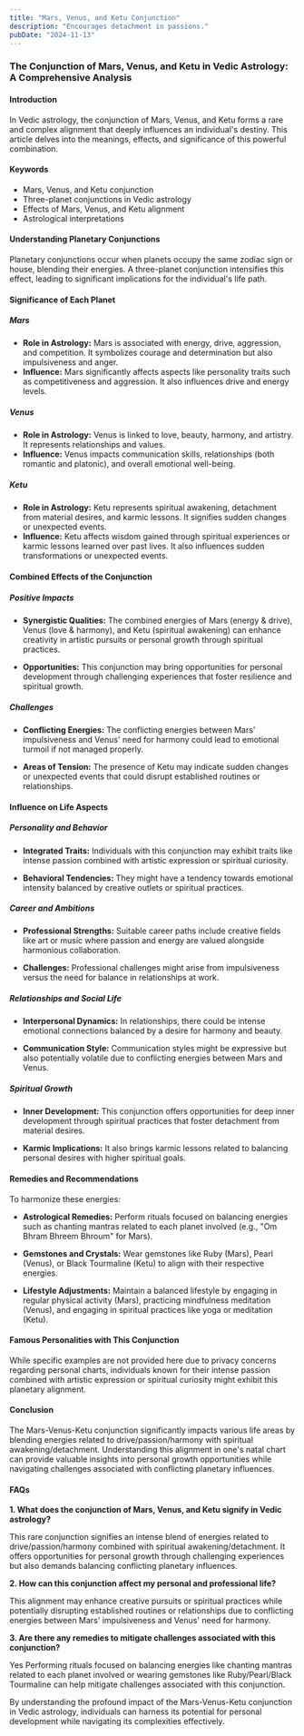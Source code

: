 ```yaml
---
title: "Mars, Venus, and Ketu Conjunction"
description: "Encourages detachment in passions."
pubDate: "2024-11-13"
---
```


### The Conjunction of Mars, Venus, and Ketu in Vedic Astrology: A Comprehensive Analysis

#### Introduction

In Vedic astrology, the conjunction of Mars, Venus, and Ketu forms a rare and complex alignment that deeply influences an individual's destiny. This article delves into the meanings, effects, and significance of this powerful combination.

#### Keywords

- Mars, Venus, and Ketu conjunction
- Three-planet conjunctions in Vedic astrology
- Effects of Mars, Venus, and Ketu alignment
- Astrological interpretations

#### Understanding Planetary Conjunctions

Planetary conjunctions occur when planets occupy the same zodiac sign or house, blending their energies. A three-planet conjunction intensifies this effect, leading to significant implications for the individual's life path.

#### Significance of Each Planet

##### Mars

- **Role in Astrology:** Mars is associated with energy, drive, aggression, and competition. It symbolizes courage and determination but also impulsiveness and anger.
- **Influence:** Mars significantly affects aspects like personality traits such as competitiveness and aggression. It also influences drive and energy levels.

##### Venus

- **Role in Astrology:** Venus is linked to love, beauty, harmony, and artistry. It represents relationships and values.
- **Influence:** Venus impacts communication skills, relationships (both romantic and platonic), and overall emotional well-being.

##### Ketu

- **Role in Astrology:** Ketu represents spiritual awakening, detachment from material desires, and karmic lessons. It signifies sudden changes or unexpected events.
- **Influence:** Ketu affects wisdom gained through spiritual experiences or karmic lessons learned over past lives. It also influences sudden transformations or unexpected events.

#### Combined Effects of the Conjunction

##### Positive Impacts

- **Synergistic Qualities:** The combined energies of Mars (energy & drive), Venus (love & harmony), and Ketu (spiritual awakening) can enhance creativity in artistic pursuits or personal growth through spiritual practices.
  
- **Opportunities:** This conjunction may bring opportunities for personal development through challenging experiences that foster resilience and spiritual growth.

##### Challenges

- **Conflicting Energies:** The conflicting energies between Mars' impulsiveness and Venus' need for harmony could lead to emotional turmoil if not managed properly.
  
- **Areas of Tension:** The presence of Ketu may indicate sudden changes or unexpected events that could disrupt established routines or relationships.

#### Influence on Life Aspects

##### Personality and Behavior

- **Integrated Traits:** Individuals with this conjunction may exhibit traits like intense passion combined with artistic expression or spiritual curiosity.
  
- **Behavioral Tendencies:** They might have a tendency towards emotional intensity balanced by creative outlets or spiritual practices.

##### Career and Ambitions

- **Professional Strengths:** Suitable career paths include creative fields like art or music where passion and energy are valued alongside harmonious collaboration.
  
- **Challenges:** Professional challenges might arise from impulsiveness versus the need for balance in relationships at work.

##### Relationships and Social Life

- **Interpersonal Dynamics:** In relationships, there could be intense emotional connections balanced by a desire for harmony and beauty.
  
- **Communication Style:** Communication styles might be expressive but also potentially volatile due to conflicting energies between Mars and Venus.

##### Spiritual Growth

- **Inner Development:** This conjunction offers opportunities for deep inner development through spiritual practices that foster detachment from material desires.
  
- **Karmic Implications:** It also brings karmic lessons related to balancing personal desires with higher spiritual goals.

#### Remedies and Recommendations

To harmonize these energies:

- **Astrological Remedies:** Perform rituals focused on balancing energies such as chanting mantras related to each planet involved (e.g., "Om Bhram Bhreem Bhroum" for Mars).
  
- **Gemstones and Crystals:** Wear gemstones like Ruby (Mars), Pearl (Venus), or Black Tourmaline (Ketu) to align with their respective energies.
  
- **Lifestyle Adjustments:** Maintain a balanced lifestyle by engaging in regular physical activity (Mars), practicing mindfulness meditation (Venus), and engaging in spiritual practices like yoga or meditation (Ketu).

#### Famous Personalities with This Conjunction

While specific examples are not provided here due to privacy concerns regarding personal charts, individuals known for their intense passion combined with artistic expression or spiritual curiosity might exhibit this planetary alignment.

#### Conclusion

The Mars-Venus-Ketu conjunction significantly impacts various life areas by blending energies related to drive/passion/harmony with spiritual awakening/detachment. Understanding this alignment in one's natal chart can provide valuable insights into personal growth opportunities while navigating challenges associated with conflicting planetary influences.

#### FAQs

**1. What does the conjunction of Mars, Venus, and Ketu signify in Vedic astrology?**

This rare conjunction signifies an intense blend of energies related to drive/passion/harmony combined with spiritual awakening/detachment. It offers opportunities for personal growth through challenging experiences but also demands balancing conflicting planetary influences.

**2. How can this conjunction affect my personal and professional life?**

This alignment may enhance creative pursuits or spiritual practices while potentially disrupting established routines or relationships due to conflicting energies between Mars' impulsiveness and Venus' need for harmony.

**3. Are there any remedies to mitigate challenges associated with this conjunction?**

Yes Performing rituals focused on balancing energies like chanting mantras related to each planet involved or wearing gemstones like Ruby/Pearl/Black Tourmaline can help mitigate challenges associated with this conjunction.

By understanding the profound impact of the Mars-Venus-Ketu conjunction in Vedic astrology, individuals can harness its potential for personal development while navigating its complexities effectively.